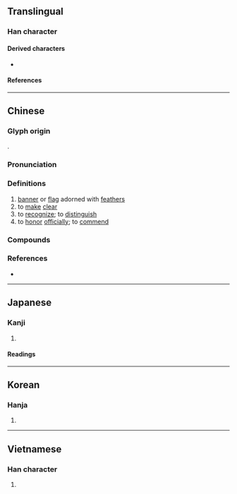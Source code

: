 {{character info/new}}
==Translingual==

===Han character===
{{Han char|rn=70|rad=方|as=07|sn=11|four=08214|canj=YSOHM|ids=⿸⿰方𠂉生}}

====Derived characters====
* {{l|mul|[[𣻓]]}}

====References====
{{Han ref|kx=0483.190|dkj=13658|dj=0845.140|hdz=32180.080|uh=65CC}}

----

==Chinese==
{{zh-forms}}

===Glyph origin===
{{Han etym}}
{{Han compound|㫃|生|c1=s|c2=p|ls=psc}}.

===Pronunciation===
{{zh-pron
|m=jīng
|c=zing1,sing1
|mn=cheng
|mc=y
|oc=y
|cat=n,v
}}

===Definitions===
{{zh-hanzi}}

# [[banner]] or [[flag]] adorned with [[feather]]s
# to [[make]] [[clear]]
# to [[recognize]]; to [[distinguish]]
# to [[honor]] [[officially]]; to [[commend]]

===Compounds===
{{zh-der|弓旌|心旌|心旌搖惑|心旌搖曳|懸旌|懸旌萬里|搖旌|文旌|旌別|旌卹|旌善懲惡|旌夏|旌德|旌旄|旌旗|旌旗所指|旌旗蔽天|旌旗蔽日|旌旗蔽空|旌節|旌繁|旌表|旌車|旌銘|旌門|明旌|蘭旌|行旌|銘旌|霓旌|青旌}}

===References===
* {{R:yue:Hanzi}}

----

==Japanese==

===Kanji===
{{ja-kanji|grade=|rs=方07}}

# {{rfdef|ja|sort=方07}}

====Readings====
{{ja-readings
|goon=しょう
|kanon=せい
|kun=あら-わす, はた-
}}

----

==Korean==

===Hanja===
{{ko-hanja|정}}

# {{rfdef|ko|sort=方07}}

----

==Vietnamese==

===Han character===
{{vi-readings|rs=方07|reading=tinh}}

# {{rfdef|vi|sort=方07}}